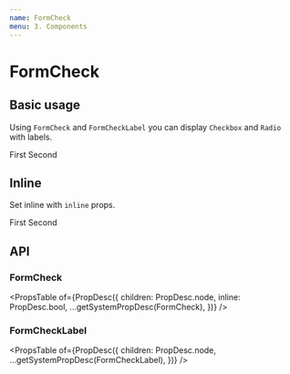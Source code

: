 ```yaml
---
name: FormCheck
menu: 3. Components
---
```



# FormCheck

## Basic usage

Using `FormCheck` and `FormCheckLabel` you can display `Checkbox` and `Radio` with labels.

<Playground>
  <FormCheck>
    <Checkbox id="basicCheckbox1" />
    <FormCheckLabel htmlFor="basicCheckbox1">First</FormCheckLabel>
  </FormCheck>
  <FormCheck>
    <Checkbox id="basicCheckbox2" />
    <FormCheckLabel htmlFor="basicCheckbox2">Second</FormCheckLabel>
  </FormCheck>
</Playground>

## Inline

Set inline with `inline` props.

<Playground>
  <FormCheck inline>
    <Checkbox id="checkboxInline1" />
    <FormCheckLabel htmlFor="checkboxInline1">First</FormCheckLabel>
  </FormCheck>
  <FormCheck inline>
    <Checkbox id="checkboxInline2" />
    <FormCheckLabel htmlFor="checkboxInline2">Second</FormCheckLabel>
  </FormCheck>
</Playground>

## API

### FormCheck

<PropsTable
  of={PropDesc({
    children: PropDesc.node,
    inline: PropDesc.bool,
    ...getSystemPropDesc(FormCheck),
  })}
/>

### FormCheckLabel

<PropsTable
  of={PropDesc({
    children: PropDesc.node,
    ...getSystemPropDesc(FormCheckLabel),
  })}
/>